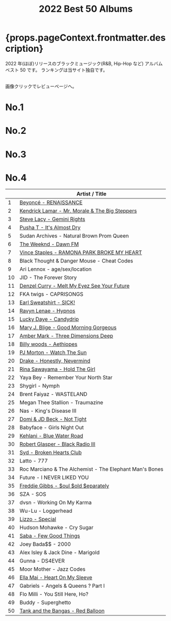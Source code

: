 ﻿---
title: 2022 Best 50 Albums
tabs: ["2022", "2021", "2020", "2019", "2018", "2017", "2016"]
description: 2022 Black Music Best 50 Albums by planet.ky
keywords: "2022, album best 50, CD best 50, black music, Hip-Hop, Rap, Soul, R&B"
---



<h1> {props.pageContext.frontmatter.description} </h1>

<PageDescription>

2022 年(ほぼ)リリースのブラックミュージック(R&B, Hip-Hop など) アルバム ベスト 50 です。
ランキングは当サイト独自です。

<br />
画像クリックでレビューページへ。

</PageDescription>

<Row>
  <Column colMd={2} colLg={3} noGutterMdLeft>
    <h1>No.1</h1>
    <Review1 />
  </Column>
  <Column colMd={2} colLg={3} noGutterMdLeft>
    <h1>No.2</h1>
    <Review2 />
  </Column>
  <Column colMd={2} colLg={3} noGutterMdLeft>
    <h1>No.3</h1>
    <Review3 />
  </Column>
</Row>

<Row>
  <Column colMd={2} colLg={3} noGutterMdLeft>
    <h1>No.4</h1>
    <Review4 />
  </Column>
</Row>

|     | Artist / Title                                                             |
| --- | -------------------------------------------------------------------------- |
| 1   | [Beyoncé - RENAISSANCE](/review/beyonce6L/)                                |
| 2   | [Kendrick Lamar - Mr. Morale & The Big Steppers](/review/kendricklamar6L/) |
| 3   | [Steve Lacy - Gemini Rights](/review/stevelacy2L/)                         |
| 4   | [Pusha T - It's Almost Dry](/review/pushat4L/)                             |
| 5   | Sudan Archives - Natural Brown Prom Queen                                  |
| 6   | [The Weeknd - Dawn FM](/review/weeknd7L/)                                  |
| 7   | [Vince Staples - RAMONA PARK BROKE MY HEART](/review/vincestaples6L/)      |
| 8   | Black Thought & Danger Mouse - Cheat Codes                                 |
| 9   | Ari Lennox - age/sex/location                                              |
| 10  | JID - The Forever Story                                                    |
| 11  | [Denzel Curry - Melt My Eyez See Your Future](/review/denzelcurry2L/)      |
| 12  | FKA twigs - CAPRISONGS                                                     |
| 13  | [Earl Sweatshirt - SICK!](/review/earlsweatshirt4L/)                       |
| 14  | [Ravyn Lenae - Hypnos](/review/ravynlenae1L/)                              |
| 15  | [Lucky Daye - Candydrip](/review/luckydaye1L/)                             |
| 16  | [Mary J. Blige - Good Morning Gorgeous](/review/maryjblige11L/)            |
| 17  | [Amber Mark - Three Dimensions Deep](/review/ambermark1L/)                 |
| 18  | [Billy woods - Aethiopes](/review/billywoods1L/)                           |
| 19  | [PJ Morton - Watch The Sun](/review/pjmorton2L/)                           |
| 20  | [Drake - Honestly, Nevermind](/review/drake9L/)                            |
| 21  | [Rina Sawayama - Hold The Girl](/review/rinasawayama2L)                    |
| 22  | Yaya Bey - Remember Your North Star                                        |
| 23  | Shygirl - Nymph                                                            |
| 24  | Brent Faiyaz - WASTELAND                                                   |
| 25  | Megan Thee Stallion - Traumazine                                           |
| 26  | Nas - King's Disease III                                                   |
| 27  | [Domi & JD Beck - Not Tight](/review/domiandjdbeck1L/)                     |
| 28  | Babyface - Girls Night Out                                                 |
| 29  | [Kehlani - Blue Water Road](/review/kehlani4L/)                            |
| 30  | [Robert Glasper - Black Radio III](/review/robertglasper3L/)               |
| 31  | [Syd - Broken Hearts Club](/review/syd2L/)                                 |
| 32  | Latto - 777                                                                |
| 33  | Roc Marciano & The Alchemist - The Elephant Man's Bones                    |
| 34  | Future - I NEVER LIKED YOU                                                 |
| 35  | [Freddie Gibbs - $oul $old $eparately](/review/freddiegibbs1L/)            |
| 36  | SZA - SOS                                                                  |
| 37  | dvsn - Working On My Karma                                                 |
| 38  | Wu-Lu - Loggerhead                                                         |
| 39  | [Lizzo - Special](/review/lizzo2L/)                                        |
| 40  | Hudson Mohawke - Cry Sugar                                                 |
| 41  | [Saba - Few Good Things](/review/saba2L/)                                  |
| 42  | Joey Bada$$ - 2000                                                         |
| 43  | Alex Isley & Jack Dine - Marigold                                          |
| 44  | Gunna - DS4EVER                                                            |
| 45  | Moor Mother - Jazz Codes                                                   |
| 46  | [Ella Mai - Heart On My Sleeve](/review/ellamai2L/)                        |
| 47  | Gabriels - Angels & Queens ? Part I                                        |
| 48  | Flo Milli - You Still Here, Ho?                                            |
| 49  | Buddy - Superghetto                                                        |
| 50  | [Tank and the Bangas - Red Balloon](/review/tankandthebangas1L/)           |
